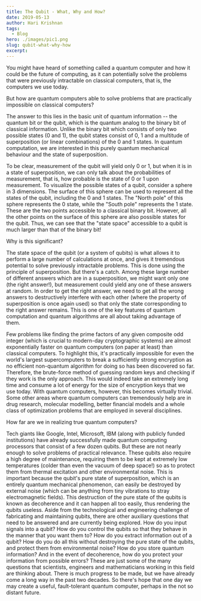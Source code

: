 ```yaml
---
title: The Qubit - What, Why and How?
date: 2019-05-13
author: Hari Krishnan
tags:
  - Blog
hero: ./images/pic1.png
slug: qubit-what-why-how
excerpt:
---
```

You might have heard of something called a quantum computer and how it
could be the future of computing, as it can potentially solve the
problems that were previously intractable on classical computers, that
is, the computers we use today.

But how are quantum computers able to solve problems that are
practically impossible on classical computers?

The answer to this lies in the basic unit of quantum information -- the
quantum bit or the qubit, which is the quantum analog to the binary bit
of classical information. Unlike the binary bit which consists of only
two possible states (0 and 1), the qubit states consist of 0, 1 and a
multitude of superposition (or linear combinations) of the 0 and 1
states. In quantum computation, we are interested in this purely quantum
mechanical behaviour and the state of superposition.

To be clear, measurement of the qubit will yield only 0 or 1, but when
it is in a state of superposition, we can only talk about the
probabilities of measurement, that is, how probable is the state of 0 or
1 upon measurement. To visualize the possible states of a qubit,
consider a sphere in 3 dimensions. The surface of this sphere can be
used to represent all the states of the qubit, including the 0 and 1
states. The "North pole" of this sphere represents the 0 state, while
the "South pole" represents the 1 state. These are the two points
accessible to a classical binary bit. However, all the other points on
the surface of this sphere are also possible states for the qubit. Thus,
we can see that the "state space" accessible to a qubit is much larger
than that of the binary bit!

Why is this significant?

The state space of the qubit (or a system of qubits) is what allows it
to perform a large number of calculations at once, and gives it
tremendous potential to solve previously intractable problems. This is
done using the principle of superposition. But there's a catch. Among
these large number of different answers which are in a superposition, we
might want only one (the right answer!), but measurement could yield any
one of these answers at random. In order to get the right answer, we
need to get all the wrong answers to destructively interfere with each
other (where the property of superposition is once again used) so that
only the state corresponding to the right answer remains. This is one of
the key features of quantum computation and quantum algorithms are all
about taking advantage of them.

Few problems like finding the prime factors of any given composite odd
integer (which is crucial to modern-day cryptographic systems) are
almost exponentially faster on quantum computers (on paper at least)
than classical computers. To highlight this, it's practically impossible
for even the world's largest supercomputers to break a sufficiently
strong encryption as no efficient non-quantum algorithm for doing so has
been discovered so far. Therefore, the brute-force method of guessing
random keys and checking if they work is the only approach. This would
indeed take an extremely long time and consume a lot of energy for the
size of encryption keys that we use today. With quantum computers,
however, this becomes virtually trivial. Some other areas where quantum
computers can tremendously help are in drug research, molecular
modelling, better financial models and a whole class of optimization
problems that are employed in several disciplines.

How far are we in realizing true quantum computers?

Tech giants like Google, Intel, Microsoft, IBM (along with publicly
funded institutions) have already successfully made quantum computing
processors that consist of a few dozen qubits. But these are not nearly
enough to solve problems of practical relevance. These qubits also
require a high degree of maintenance, requiring them to be kept at
extremely low temperatures (colder than even the vacuum of deep space!)
so as to protect them from thermal excitation and other environmental
noise. This is important because the qubit's pure state of
superposition, which is an entirely quantum mechanical phenomenon, can
easily be destroyed by external noise (which can be anything from tiny
vibrations to stray electromagnetic fields). This destruction of the
pure state of the qubits is known as decoherence and it can happen all
too easily, thus rendering the qubits useless. Aside from the
technological and engineering challenge of fabricating and maintaining
qubits, there are other auxiliary questions that need to be answered and
are currently being explored. How do you input signals into a qubit? How
do you control the qubits so that they behave in the manner that you
want them to? How do you extract information out of a qubit? How do you
do all this without destroying the pure state of the qubits, and protect
them from environmental noise? How do you store quantum information? And
in the event of decoherence, how do you protect your information from
possible errors? These are just some of the many questions that
scientists, engineers and mathematicians working in this field are
thinking about. There is much progress to be made, but we have already
come a long way in the past two decades. So there's hope that one day we
may create a useful, fault-tolerant quantum computer, perhaps in the not
so distant future.
